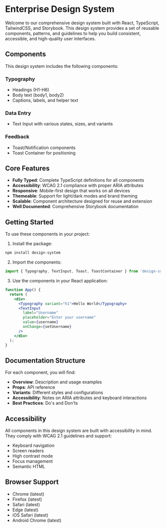 
<Meta title="Introduction" />

# Enterprise Design System

Welcome to our comprehensive design system built with React, TypeScript, TailwindCSS, and Storybook. This design system provides a set of reusable components, patterns, and guidelines to help you build consistent, accessible, and high-quality user interfaces.

## Components

This design system includes the following components:

### Typography
- Headings (H1-H6)
- Body text (body1, body2)
- Captions, labels, and helper text

### Data Entry
- Text Input with various states, sizes, and variants

### Feedback
- Toast/Notification components
- Toast Container for positioning

## Core Features

- **Fully Typed**: Complete TypeScript definitions for all components
- **Accessibility**: WCAG 2.1 compliance with proper ARIA attributes
- **Responsive**: Mobile-first design that works on all devices
- **Themeable**: Support for light/dark modes and brand theming
- **Scalable**: Component architecture designed for reuse and extension
- **Well Documented**: Comprehensive Storybook documentation

## Getting Started

To use these components in your project:

1. Install the package:
```bash
npm install design-system
```

2. Import the components:
```jsx
import { Typography, TextInput, Toast, ToastContainer } from 'design-system';
```

3. Use the components in your React application:
```jsx
function App() {
  return (
    <div>
      <Typography variant="h1">Hello World</Typography>
      <TextInput 
        label="Username" 
        placeholder="Enter your username" 
        value={username}
        onChange={setUsername}
      />
    </div>
  );
}
```

## Documentation Structure

For each component, you will find:

- **Overview**: Description and usage examples
- **Props**: API reference
- **Variants**: Different styles and configurations
- **Accessibility**: Notes on ARIA attributes and keyboard interactions
- **Best Practices**: Do's and Don'ts

## Accessibility

All components in this design system are built with accessibility in mind. They comply with WCAG 2.1 guidelines and support:

- Keyboard navigation
- Screen readers
- High contrast mode
- Focus management
- Semantic HTML

## Browser Support

- Chrome (latest)
- Firefox (latest)
- Safari (latest)
- Edge (latest)
- iOS Safari (latest)
- Android Chrome (latest) 